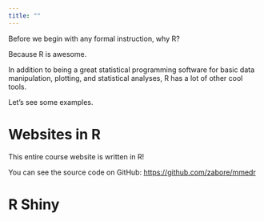 ```yaml
---
title: ""
---
```


Before we begin with any formal instruction, why R?

Because R is awesome.

In addition to being a great statistical programming software for basic data manipulation, plotting, and statistical analyses, R has a lot of other cool tools.

Let's see some examples.

# Websites in R

This entire course website is written in R!

You can see the source code on GitHub: [https://github.com/zabore/mmedr](https://github.com/zabore/mmedr)

# R Shiny



